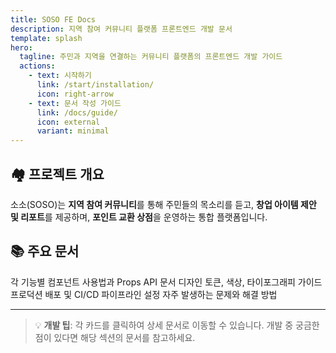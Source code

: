 ```yaml
---
title: SOSO FE Docs
description: 지역 참여 커뮤니티 플랫폼 프론트엔드 개발 문서
template: splash
hero:
  tagline: 주민과 지역을 연결하는 커뮤니티 플랫폼의 프론트엔드 개발 가이드
  actions:
    - text: 시작하기
      link: /start/installation/
      icon: right-arrow
    - text: 문서 작성 가이드
      link: /docs/guide/
      icon: external
      variant: minimal
---
```



## 🏘️ 프로젝트 개요

소소(SOSO)는 **지역 참여 커뮤니티**를 통해 주민들의 목소리를 듣고, **창업 아이템 제안 및 리포트**를 제공하며, **포인트 교환 상점**을 운영하는 통합 플랫폼입니다.

## 📚 주요 문서

<CardGrid>
  <Card title="컴포넌트 가이드" icon="open-book" href="/components/guide">
    각 기능별 컴포넌트 사용법과 Props API 문서
	</Card>

<Card title="스타일 가이드" icon="paintbrush" href="/style/guide">
  디자인 토큰, 색상, 타이포그래피 가이드
	</Card>

<Card title="배포 가이드" icon="rocket" href="/deployment/guide">
  프로덕션 배포 및 CI/CD 파이프라인 설정
	</Card>

  <Card title="문제 해결" icon="warning" href="/troubleshooting/common">
    자주 발생하는 문제와 해결 방법
	</Card>
</CardGrid>

---

> 💡 **개발 팁**: 각 카드를 클릭하여 상세 문서로 이동할 수 있습니다. 개발 중 궁금한 점이 있다면 해당 섹션의 문서를 참고하세요.
